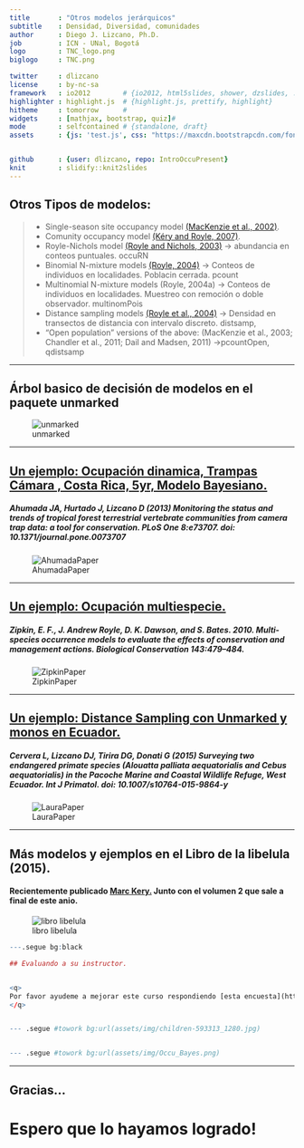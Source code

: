 ```yaml
---
title       : "Otros modelos jerárquicos"
subtitle    : Densidad, Diversidad, comunidades 
author      : Diego J. Lizcano, Ph.D.
job         : ICN - UNal, Bogotá
logo        : TNC_logo.png
biglogo     : TNC.png

twitter     : dlizcano
license     : by-nc-sa  
framework   : io2012        # {io2012, html5slides, shower, dzslides, ...}
highlighter : highlight.js  # {highlight.js, prettify, highlight}
hitheme     : tomorrow      # 
widgets     : [mathjax, bootstrap, quiz]# 
mode        : selfcontained # {standalone, draft}
assets      : {js: 'test.js', css: "https://maxcdn.bootstrapcdn.com/font-awesome/4.7.0/css/font-awesome.min.css"}


github      : {user: dlizcano, repo: IntroOccuPresent}
knit        : slidify::knit2slides
---
```




## Otros Tipos de modelos:

> - Single-season site occupancy model [(MacKenzie et al., 2002)](https://esajournals.onlinelibrary.wiley.com/doi/full/10.1890/0012-9658%282002%29083%5B2248%3AESORWD%5D2.0.CO%3B2).
> - Comunity occupancy model [(Kéry and Royle, 2007)](https://besjournals.onlinelibrary.wiley.com/doi/full/10.1111/j.1365-2664.2007.01441.x).
> - Royle-Nichols model [(Royle and Nichols, 2003)](https://esajournals.onlinelibrary.wiley.com/doi/full/10.1890/0012-9658%282003%29084%5B0777%3AEAFRPA%5D2.0.CO%3B2) -> abundancia en conteos puntuales. occuRN
> - Binomial N-mixture models [(Royle, 2004)](https://onlinelibrary.wiley.com/doi/full/10.1111/j.0006-341X.2004.00142.x) -> Conteos de individuos en localidades. Poblacin cerrada. pcount
> - Multinomial N-mixture models (Royle, 2004a) -> Conteos de individuos en localidades. Muestreo con remoción o doble observador. multinomPois
> - Distance sampling models [(Royle et al., 2004)](https://esajournals.onlinelibrary.wiley.com/doi/abs/10.1890/03-3127) -> Densidad en transectos de distancia con intervalo discreto. distsamp, 
> - “Open population” versions of the above: (MacKenzie et al., 2003; Chandler
et al., 2011; Dail and Madsen, 2011) ->pcountOpen, qdistsamp

---

## Árbol basico de decisión de modelos en el paquete unmarked

![unmarked](assets/img/unmarked2.jpg)

---



## [Un ejemplo: Ocupación dinamica, Trampas Cámara , Costa Rica, 5yr, Modelo Bayesiano. ](http://journals.plos.org/plosone/article?id=10.1371/journal.pone.0073707)

##### Ahumada JA, Hurtado J, Lizcano D (2013) Monitoring the status and trends of tropical forest terrestrial vertebrate communities from camera trap data: a tool for conservation. PLoS One 8:e73707. doi: 10.1371/journal.pone.0073707

![AhumadaPaper](assets/img/AhumadaPlos.jpg)

---

## [Un ejemplo: Ocupación multiespecie.](https://www.researchgate.net/profile/Elise_Zipkin/publication/272819023_Zipkin_et_al_2010_Biol_Cons/links/54ef83710cf25f74d7227cee.pdf)

##### Zipkin, E. F., J. Andrew Royle, D. K. Dawson, and S. Bates. 2010. Multi-species occurrence models to evaluate the effects of conservation and management actions. Biological Conservation 143:479–484.

![ZipkinPaper](assets/img/zipkin.jpg)

---


## [Un ejemplo: Distance Sampling con Unmarked y monos en Ecuador.](https://www.researchgate.net/publication/282611035_Surveying_Two_Endangered_Primate_Species_Alouatta_palliata_aequatorialis_and_Cebus_aequatorialis_in_the_Pacoche_Marine_and_Coastal_Wildlife_Refuge_West_Ecuador)

##### Cervera L, Lizcano DJ, Tirira DG, Donati G (2015) Surveying two endangered primate species (Alouatta palliata aequatorialis and Cebus aequatorialis) in the Pacoche Marine and Coastal Wildlife Refuge, West Ecuador. Int J Primatol. doi: 10.1007/s10764-015-9864-y

![LauraPaper](assets/img/LauraPacoche.jpg)



---

## Más modelos y ejemplos en el Libro de la libelula (2015).

#### Recientemente publicado [Marc Kery.](http://store.elsevier.com/Marc-Kery/ELS_1059944/) Junto con el volumen 2 que sale a final de este anio.

![libro libelula](https://images-na.ssl-images-amazon.com/images/I/513ulKHhAKL._SX404_BO1,204,203,200_.jpg)

```r

---.segue bg:black

## Evaluando a su instructor.  


<q> 
Por favor ayudeme a mejorar este curso respondiendo [esta encuesta](https://es.surveymonkey.com/r/D286WDL) (8 minutos).  Todas las respuestas son anónimas.
</q> 


--- .segue #towork bg:url(assets/img/children-593313_1280.jpg)


--- .segue #towork bg:url(assets/img/Occu_Bayes.png)

```

---

## Gracias...


<div class="container">
  <p> </p>
   <p class="text-center">
    <h1 class="fa fa-handshake-o{
font-size: 50px;
}"> </h1>
    <h1>Espero que lo hayamos logrado!</h1>
   </p>
</div>
















